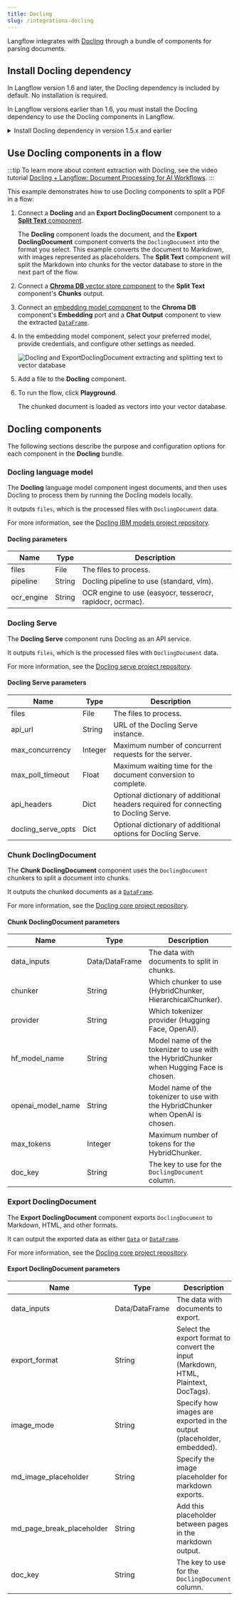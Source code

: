 ```yaml
---
title: Docling
slug: /integrations-docling
---
```



Langflow integrates with [Docling](https://docling-project.github.io/docling/) through a bundle of components for parsing documents.

## Install Docling dependency

In Langflow version 1.6 and later, the Docling dependency is included by default.
No installation is required.

In Langflow versions earlier than 1.6, you must install the Docling dependency to use the Docling components in Langflow.

<details>
<summary>Install Docling dependency in version 1.5.x and earlier</summary>

<Tabs>
<TabItem value="oss" label="Langflow OSS" default>

Install the Docling extra in Langflow OSS with `uv pip install 'langflow[docling]'`.

</TabItem>

<TabItem value="desktop" label="Langflow Desktop">

To add a dependency to Langflow Desktop, add an entry for Docling to the application's `requirements.txt` file.
For more information, see [Install custom dependencies in Langflow Desktop](/install-custom-dependencies#langflow-desktop).

</TabItem>
</Tabs>

</details>

## Use Docling components in a flow

:::tip
To learn more about content extraction with Docling, see the video tutorial [Docling + Langflow: Document Processing for AI Workflows](https://www.youtube.com/watch?v=5DuS6uRI5OM).
:::

This example demonstrates how to use Docling components to split a PDF in a flow:

1. Connect a **Docling** and an **Export DoclingDocument** component to a [**Split Text** component](/components-processing#split-text).

    The **Docling** component loads the document, and the **Export DoclingDocument** component converts the `DoclingDocument` into the format you select. This example converts the document to Markdown, with images represented as placeholders.
    The **Split Text** component will split the Markdown into chunks for the vector database to store in the next part of the flow.

2. Connect a [**Chroma DB** vector store component](/bundles-chroma#chroma-db) to the **Split Text** component's **Chunks** output.
3. Connect an [embedding model component](/components-embedding-models) to the **Chroma DB** component's **Embedding** port and a **Chat Output** component to view the extracted [`DataFrame`](/data-types#dataframe).
4. In the embedding model component, select your preferred model, provide credentials, and configure other settings as needed.

    ![Docling and ExportDoclingDocument extracting and splitting text to vector database](./integrations-docling-split-text.png)

5. Add a file to the **Docling** component.
6. To run the flow, click <Icon name="Play" aria-hidden="true"/> **Playground**.

    The chunked document is loaded as vectors into your vector database.

## Docling components

The following sections describe the purpose and configuration options for each component in the **Docling** bundle.

### Docling language model

The **Docling** language model component ingest documents, and then uses Docling to process them by running the Docling models locally.

It outputs `files`, which is the processed files with `DoclingDocument` data.

For more information, see the [Docling IBM models project repository](https://github.com/docling-project/docling-ibm-models).

#### Docling parameters

| Name | Type | Description |
|------|------|-------------|
| files | File | The files to process. |
| pipeline | String | Docling pipeline to use (standard, vlm). |
| ocr_engine | String | OCR engine to use (easyocr, tesserocr, rapidocr, ocrmac). |

### Docling Serve

The **Docling Serve** component runs Docling as an API service.

It outputs `files`, which is the processed files with `DoclingDocument` data.

For more information, see the [Docling serve project repository](https://github.com/docling-project/docling-serve).

#### Docling Serve parameters

| Name | Type | Description |
|------|------|-------------|
| files | File | The files to process. |
| api_url | String | URL of the Docling Serve instance. |
| max_concurrency | Integer | Maximum number of concurrent requests for the server. |
| max_poll_timeout | Float | Maximum waiting time for the document conversion to complete. |
| api_headers | Dict | Optional dictionary of additional headers required for connecting to Docling Serve. |
| docling_serve_opts | Dict | Optional dictionary of additional options for Docling Serve. |

### Chunk DoclingDocument

The **Chunk DoclingDocument** component uses the `DoclingDocument` chunkers to split a document into chunks.

It outputs the chunked documents as a [`DataFrame`](/data-types#dataframe).

For more information, see the [Docling core project repository](https://github.com/docling-project/docling-core).

#### Chunk DoclingDocument parameters

| Name | Type | Description |
|------|------|-------------|
| data_inputs | Data/DataFrame | The data with documents to split in chunks. |
| chunker | String | Which chunker to use (HybridChunker, HierarchicalChunker). |
| provider | String | Which tokenizer provider (Hugging Face, OpenAI). |
| hf_model_name | String | Model name of the tokenizer to use with the HybridChunker when Hugging Face is chosen. |
| openai_model_name | String | Model name of the tokenizer to use with the HybridChunker when OpenAI is chosen. |
| max_tokens | Integer | Maximum number of tokens for the HybridChunker. |
| doc_key | String | The key to use for the `DoclingDocument` column. |

### Export DoclingDocument

The **Export DoclingDocument** component exports `DoclingDocument` to Markdown, HTML, and other formats.

It can output the exported data as either [`Data`](/data-types#data) or [`DataFrame`](/data-types#dataframe).

For more information, see the [Docling core project repository](https://github.com/docling-project/docling-core).

#### Export DoclingDocument parameters

| Name | Type | Description |
|------|------|-------------|
| data_inputs | Data/DataFrame | The data with documents to export. |
| export_format | String | Select the export format to convert the input (Markdown, HTML, Plaintext, DocTags). |
| image_mode | String | Specify how images are exported in the output (placeholder, embedded). |
| md_image_placeholder | String | Specify the image placeholder for markdown exports. |
| md_page_break_placeholder | String | Add this placeholder between pages in the markdown output. |
| doc_key | String | The key to use for the `DoclingDocument` column. |